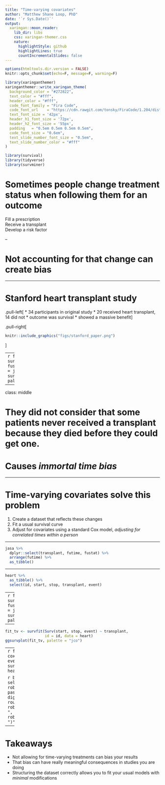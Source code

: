 ```yaml
---
title: "Time-varying covariates"
author: "Matthew Shane Loop, PhD"
date: '`r Sys.Date()`'
output:
  xaringan::moon_reader:
    lib_dir: libs
    css: xaringan-themer.css
    nature:
      highlightStyle: github
      highlightLines: true
      countIncrementalSlides: false
---
```


```r
options(htmltools.dir.version = FALSE)
knitr::opts_chunk$set(echo=F, message=F, warning=F)
```

```r
library(xaringanthemer)
xaringanthemer::write_xaringan_theme(
  background_color = "#272822",
  text_color = "#fff",
  header_color = "#fff",
  code_font_family = "Fira Code",
  code_font_url    = "https://cdn.rawgit.com/tonsky/FiraCode/1.204/distr/fira_code.css",
  text_font_size = '42px',
  header_h1_font_size = '72px',
  header_h2_font_size = '55px',
  padding	= "0.5em 0.5em 0.5em 0.5em",
  code_font_size = "0.6em",
  text_slide_number_font_size = "0.5em",
  text_slide_number_color = "#fff"
)

library(survival)
library(tidyverse)
library(survminer)
```

# Sometimes people change treatment status when following them for an outcome

Fill a prescription  
Receive a transplant  
Develop a risk factor  

--

# Not accounting for that change can create bias

---

# Stanford heart transplant study
.pull-left[
* 34 participants in original study
* 20 received heart transplant, 14 did not
* outcome was survival
* showed a massive benefit
]

.pull-right[
```r
knitr::include_graphics("figs/stanford_paper.png")
```

]

---
```r
fit <- surv_fit(Surv(futime, fustat) ~ transplant, 
                data = jasa)
survminer::ggsurvplot(fit, palette = "jco")
```


---

class: middle

# They did not consider that some patients never received a transplant because they died before they could get one.  

# Causes *immortal time bias*

---

# Time-varying covariates solve this problem

1. Create a dataset that reflects these changes
2. Fit a usual survival curve
3. Adjust for covariates using a standard Cox model, *adjusting for correlated times within a person*

---

```r
jasa %>%
  dplyr::select(transplant, futime, fustat) %>%
  arrange(futime) %>%
  as_tibble()
```

---

```r
heart %>%
  as_tibble() %>%
  select(id, start, stop, transplant, event)
```

---
```r
fit <- surv_fit(Surv(futime, fustat) ~ transplant, 
                data = jasa)
survminer::ggsurvplot(fit, palette = "jco")
```

---

```r
fit_tv <- survfit(Surv(start, stop, event) ~ transplant, 
                  id = id, data = heart)
ggsurvplot(fit_tv, palette = "jco")
```

---
```r
fit_cox <- coxph(Surv(start, stop, event) ~ transplant + surgery, 
                  id = id, data = heart)
```

```r
broom::tidy(fit_cox) %>%
  select(term, estimate, robust.se) %>%
  mutate(hr = paste0(round(exp(estimate), digits = 2), " (", round(exp(estimate - 2 * robust.se), digits = 2), ", ", round(exp(estimate + 2 * robust.se), digits = 2), ")", sep = ""))
```

---

# Takeaways

* Not allowing for time-varying treatments can bias your results
* That bias can have really meaningful consequences in studies you are doing
* Structuring the dataset correctly allows you to fit your usual models with *minimal* modifications